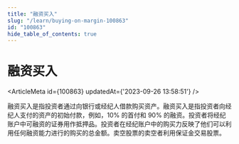 ```yaml
---
title: "融资买入"
slug: "/learn/buying-on-margin-100863"
id: "100863"
hide_table_of_contents: true
---
```



# 融资买入

<ArticleMeta id={100863} updatedAt={'2023-09-26 13:58:51'} />
<div className='border-solid border-b border-t-0 my-4 border-[var(--ifm-color-gray-300)]' />

融资买入是指投资者通过向银行或经纪人借款购买资产。融资买入是指投资者向经纪人支付的资产的初始付款，例如，10% 的首付和 90% 的融资。投资者将经纪账户中可融资的证券用作抵押品。投资者在经纪账户中的购买力反映了他们可以利用任何融资能力进行的购买的总金额。卖空股票的卖空者利用保证金交易股票。
